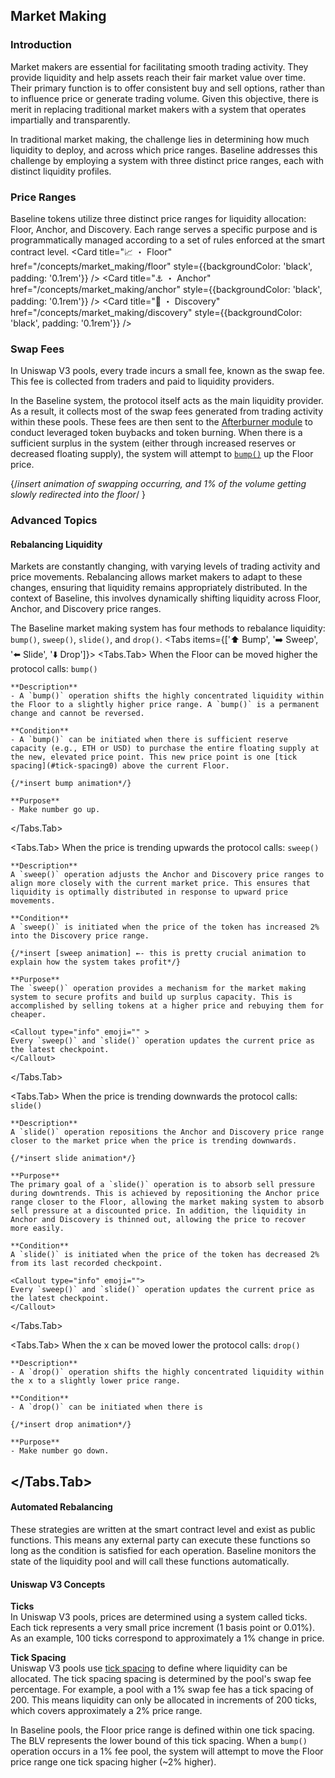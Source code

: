 


## Market Making

### Introduction
Market makers are essential for facilitating smooth trading activity. They provide liquidity and help assets reach their fair market value over time. Their primary function is to offer consistent buy and sell options, rather than to influence price or generate trading volume. Given this objective, there is merit in replacing traditional market makers with a system that operates impartially and transparently.

In traditional market making, the challenge lies in determining how much liquidity to deploy, and across which price ranges. Baseline addresses this challenge by employing a system with three distinct price ranges, each with distinct liquidity profiles.

### Price Ranges
Baseline tokens utilize three distinct price ranges for liquidity allocation: Floor, Anchor, and Discovery. Each range serves a specific purpose and is programmatically managed according to a set of rules enforced at the smart contract level.
 <Cards>
    <Card title="📈 ・ Floor" href="/concepts/market_making/floor" style={{backgroundColor: 'black', padding: '0.1rem'}} />
</Cards>
 <Cards>
    <Card title="⚓️ ・ Anchor" href="/concepts/market_making/anchor" style={{backgroundColor: 'black', padding: '0.1rem'}} /> 
</Cards>
 <Cards>
    <Card title="🔎 ・ Discovery" href="/concepts/market_making/discovery" style={{backgroundColor: 'black', padding: '0.1rem'}} />
</Cards>

### Swap Fees
In Uniswap V3 pools, every trade incurs a small fee, known as the swap fee. This fee is collected from traders and paid to liquidity providers.

In the Baseline system, the protocol itself acts as the main liquidity provider. As a result, it collects most of the swap fees generated from trading activity within these pools. These fees are then sent to the [Afterburner module](/concepts/afterburner) to conduct leveraged token buybacks and token burning. When there is a sufficient surplus in the system (either through increased reserves or decreased floating supply), the system will attempt to [`bump()`](/concepts/market_making#rebalancing-liquidity) up the Floor price.

{/*insert animation of swapping occurring, and 1% of the volume getting slowly redirected into the floor*/
}

### Advanced Topics

#### Rebalancing Liquidity
Markets are constantly changing, with varying levels of trading activity and price movements. ​​Rebalancing allows market makers to adapt to these changes, ensuring that liquidity remains appropriately distributed. In the context of Baseline, this involves dynamically shifting liquidity across Floor, Anchor, and Discovery price ranges.

The Baseline market making system has four methods to rebalance liquidity: `bump()`, `sweep()`, `slide()`, and `drop()`. 
<Callout emoji="">
<Tabs items={['⬆️ Bump', '➡️ Sweep', '⬅️ Slide', '⬇️ Drop']}>
  <Tabs.Tab>
    When the Floor can be moved higher the protocol calls: `bump()`

    **Description**  
    - A `bump()` operation shifts the highly concentrated liquidity within the Floor to a slightly higher price range. A `bump()` is a permanent change and cannot be reversed.

    **Condition**  
    - A `bump()` can be initiated when there is sufficient reserve capacity (e.g., ETH or USD) to purchase the entire floating supply at the new, elevated price point. This new price point is one [tick spacing](#tick-spacing0) above the current Floor.

    {/*insert bump animation*/}

    **Purpose**  
    - Make number go up.
  </Tabs.Tab>

  <Tabs.Tab>
    When the price is trending upwards the protocol calls: `sweep()`

    **Description**  
    A `sweep()` operation adjusts the Anchor and Discovery price ranges to align more closely with the current market price. This ensures that liquidity is optimally distributed in response to upward price movements.

    **Condition**  
    A `sweep()` is initiated when the price of the token has increased 2% into the Discovery price range.

    {/*insert [sweep animation] ←- this is pretty crucial animation to explain how the system takes profit*/}

    **Purpose**  
    The `sweep()` operation provides a mechanism for the market making system to secure profits and build up surplus capacity. This is accomplished by selling tokens at a higher price and rebuying them for cheaper. 

    <Callout type="info" emoji="" >
    Every `sweep()` and `slide()` operation updates the current price as the latest checkpoint.
    </Callout>
  </Tabs.Tab>

  <Tabs.Tab>
    When the price is trending downwards the protocol calls: `slide()`

    **Description**  
    A `slide()` operation repositions the Anchor and Discovery price range closer to the market price when the price is trending downwards.

    {/*insert slide animation*/}

    **Purpose**  
    The primary goal of a `slide()` operation is to absorb sell pressure during downtrends. This is achieved by repositioning the Anchor price range closer to the Floor, allowing the market making system to absorb sell pressure at a discounted price. In addition, the liquidity in Anchor and Discovery is thinned out, allowing the price to recover more easily. 

    **Condition**  
    A `slide()` is initiated when the price of the token has decreased 2% from its last recorded checkpoint. 

    <Callout type="info" emoji="">
    Every `sweep()` and `slide()` operation updates the current price as the latest checkpoint.
    </Callout>
  </Tabs.Tab>

  <Tabs.Tab>
    When the x can be moved lower the protocol calls: `drop()`

    **Description**  
    - A `drop()` operation shifts the highly concentrated liquidity within the x to a slightly lower price range. 

    **Condition**  
    - A `drop()` can be initiated when there is

    {/*insert drop animation*/}

    **Purpose**  
    - Make number go down.
  </Tabs.Tab>
</Tabs>
</Callout>
---

#### Automated Rebalancing 
These strategies are written at the smart contract level and exist as public functions. This means any external party can execute these functions so long as the condition is satisfied for each operation. Baseline monitors the state of the liquidity pool and will call these functions automatically.

#### Uniswap V3 Concepts

**Ticks**  
In Uniswap V3 pools, prices are determined using a system called ticks. Each tick represents a very small price increment (1 basis point or 0.01%). As an example, 100 ticks correspond to approximately a 1% change in price.

**Tick Spacing**  
Uniswap V3 pools use [tick spacing](https://support.uniswap.org/hc/en-us/articles/21069524840589-What-is-a-tick-when-providing-liquidity) to define where liquidity can be allocated. The tick spacing spacing is determined by the pool's swap fee percentage. For example, a pool with a 1% swap fee has a tick spacing of 200. This means liquidity can only be allocated in increments of 200 ticks, which covers approximately a 2% price range.

In Baseline pools, the Floor price range is defined within one tick spacing. The BLV represents the lower bound of this tick spacing. When a `bump()` operation occurs in a 1% fee pool, the system will attempt to move the Floor price range one tick spacing higher (~2% higher).
